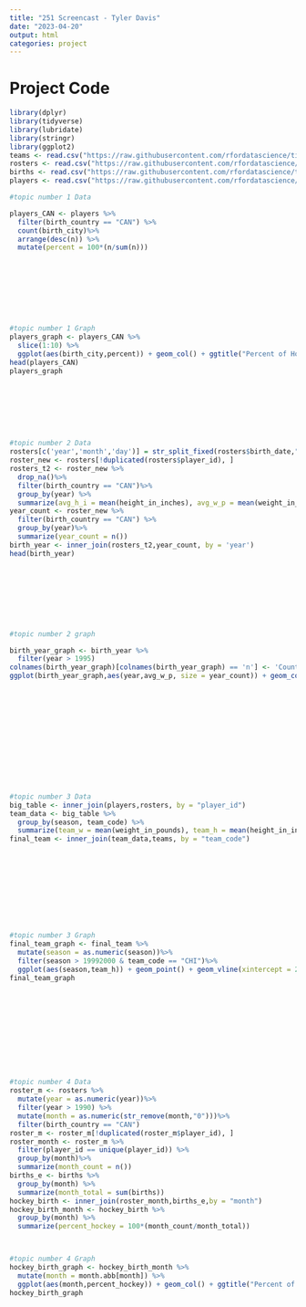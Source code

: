 ```yaml
---
title: "251 Screencast - Tyler Davis"
date: "2023-04-20"
output: html
categories: project
---
```


# Project Code

```r
library(dplyr)
library(tidyverse)
library(lubridate)
library(stringr)
library(ggplot2)
teams <- read.csv("https://raw.githubusercontent.com/rfordatascience/tidytuesday/master/data/2024/2024-01-09/nhl_teams.csv")
rosters <- read.csv("https://raw.githubusercontent.com/rfordatascience/tidytuesday/master/data/2024/2024-01-09/nhl_rosters.csv")
births <- read.csv("https://raw.githubusercontent.com/rfordatascience/tidytuesday/master/data/2024/2024-01-09/canada_births_1991_2022.csv")
players <- read.csv("https://raw.githubusercontent.com/rfordatascience/tidytuesday/master/data/2024/2024-01-09/nhl_player_births.csv")

#topic number 1 Data

players_CAN <- players %>%
  filter(birth_country == "CAN") %>%
  count(birth_city)%>%
  arrange(desc(n)) %>%
  mutate(percent = 100*(n/sum(n)))
  








#topic number 1 Graph
players_graph <- players_CAN %>%
  slice(1:10) %>%
  ggplot(aes(birth_city,percent)) + geom_col() + ggtitle("Percent of Hockey Players Born in Each Canadian City") + xlab("Birth City") + ylab("Percent of Hockey Players")
head(players_CAN)
players_graph








#topic number 2 Data
rosters[c('year','month','day')] = str_split_fixed(rosters$birth_date,"-",3)
roster_new <- rosters[!duplicated(rosters$player_id), ]
rosters_t2 <- roster_new %>%
  drop_na()%>%
  filter(birth_country == "CAN")%>%
  group_by(year) %>%
  summarize(avg_h_i = mean(height_in_inches), avg_w_p = mean(weight_in_pounds), avg_w_k = mean(weight_in_kilograms), avg_h_c = mean(height_in_centimeters))
year_count <- roster_new %>%
  filter(birth_country == "CAN") %>%
  group_by(year)%>%
  summarize(year_count = n())
birth_year <- inner_join(rosters_t2,year_count, by = 'year')
head(birth_year)









#topic number 2 graph

birth_year_graph <- birth_year %>%
  filter(year > 1995)
colnames(birth_year_graph)[colnames(birth_year_graph) == 'n'] <- 'Count'
ggplot(birth_year_graph,aes(year,avg_w_p, size = year_count)) + geom_count() + ggtitle("Average Weight per Birth Year in the NHL from 1995 - 2005 for Canadian Born Players") + ylab("Average Weight in Pounds") + xlab("Year")
  













#topic number 3 Data
big_table <- inner_join(players,rosters, by = "player_id")
team_data <- big_table %>%
  group_by(season, team_code) %>%
  summarize(team_w = mean(weight_in_pounds), team_h = mean(height_in_inches))
final_team <- inner_join(team_data,teams, by = "team_code")











#topic number 3 Graph
final_team_graph <- final_team %>%
  mutate(season = as.numeric(season))%>%
  filter(season > 19992000 & team_code == "CHI")%>%
  ggplot(aes(season,team_h)) + geom_point() + geom_vline(xintercept = 20092010, linetype = "solid", color = "blue", size = .7)+geom_vline(xintercept = 20122013, linetype = "solid", color = "blue", size = .7) + geom_vline(xintercept = 20142015, linetype = "solid", color = "blue", size = .7) + ggtitle("How Height Relates to Stanly Cup Success") + xlab("Season") + ylab("Height in Inches")
final_team_graph












#topic number 4 Data 
roster_m <- rosters %>%
  mutate(year = as.numeric(year))%>%
  filter(year > 1990) %>%
  mutate(month = as.numeric(str_remove(month,"0")))%>%
  filter(birth_country == "CAN")
roster_m <- roster_m[!duplicated(roster_m$player_id), ]
roster_month <- roster_m %>%
  filter(player_id == unique(player_id)) %>%
  group_by(month)%>%
  summarize(month_count = n())
births_e <- births %>%
  group_by(month) %>%
  summarize(month_total = sum(births))
hockey_birth <- inner_join(roster_month,births_e,by = "month")
hockey_birth_month <- hockey_birth %>%
  group_by(month) %>%
  summarize(percent_hockey = 100*(month_count/month_total))



#topic number 4 Graph
hockey_birth_graph <- hockey_birth_month %>%
  mutate(month = month.abb[month]) %>%
  ggplot(aes(month,percent_hockey)) + geom_col() + ggtitle("Percent of Births in Canada Since 1991 in each Month that are Hockey Players") + xlab("Month") + ylab("Percent Chance of Hockey Player")
hockey_birth_graph



```